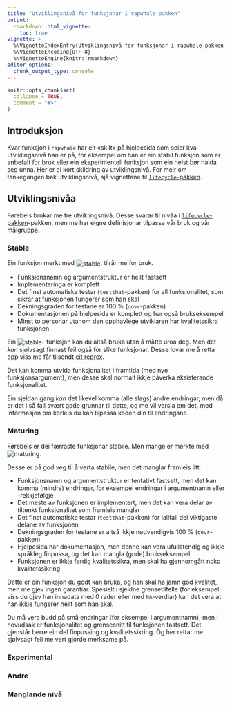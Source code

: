 ```yaml
---
title: "Utviklingsnivå for funksjonar i rapwhale-pakken"
output:
  rmarkdown::html_vignette:
    toc: true
vignette: >
  %\VignetteIndexEntry{Utviklingsnivå for funksjonar i rapwhale-pakken}
  %\VignetteEncoding{UTF-8}
  %\VignetteEngine{knitr::rmarkdown}
editor_options: 
  chunk_output_type: console
---
```


```r
knitr::opts_chunk$set(
  collapse = TRUE,
  comment = "#>"
)
```

## Introduksjon

Kvar funksjon i `rapwhale` har eit «skilt» på hjelpesida
som seier kva utviklingsnivå han er på,
for eksempel om han er ein stabil funksjon som er anbefalt for bruk
eller ein eksperimentell funksjon som ein helst bør halda seg unna.
Her er ei kort skildring av utviklingsnivå.
For meir om tankegangen bak utviklingsnivå,
sjå vignettane til
[`lifecycle`-pakken](https://cran.r-project.org/package=lifecycle).

## Utviklingsnivåa

Førebels brukar me tre utviklingsnivå.
Desse svarar til nivåa i
[`lifecycle`-pakken](https://cran.r-project.org/package=lifecycle)-pakken,
men me har eigne definisjonar tilpassa vår bruk og vår målgruppe.

### Stable

Ein funksjon merkt med ![stable](../man/figures/lifecycle-stable.svg){style="vertical-align:middle"},
tilrår me for bruk.

- Funksjonsnamn og argumentstruktur er heilt fastsett
- Implementeringa er komplett
- Det finst automatiske testar (`testthat`-pakken) for all funksjonalitet,
  som sikrar at funksjonen fungerer som han skal
- Dekningsgraden for testane er 100 % (`covr`-pakken)
- Dokumentasjonen på hjelpesida er komplett og har også brukseksempel
- Minst to personar utanom den opphavlege utviklaren
  har kvalitetssikra funksjonen

Ein ![stable](../man/figures/lifecycle-stable.svg){style="vertical-align:middle"}-
funksjon kan du altså bruka
utan å måtte uroa deg.
Men det *kan* sjølvsagt finnast feil også for slike funksjonar.
Desse lovar me å retta opp viss me får tilsendt
[eit reprex](https://www.tidyverse.org/help/).

Det kan komma utvida funksjonalitet i framtida (med nye funksjonsargument),
men desse skal normalt ikkje påverka eksisterande funksjonalitet.

Ein sjeldan gang *kan* det likevel komma (alle slags) andre endringar,
men då er det i så fall svært gode grunnar til dette,
og me vil varsla om det,
med informasjon om korleis du kan tilpassa koden din til endringane.


### Maturing

Førebels er dei færraste funksjonar stabile.
Men mange er merkte med
![maturing](../man/figures/lifecycle-maturing.svg){style="vertical-align:middle"}.

Desse er på god veg til å verta stabile,
men det manglar framleis litt.

- Funksjonsnamn og argumentstruktur er tentativt fastsett,
  men det kan komma (mindre) endringar,
  for eksempel endringar i argumentnamn eller -rekkjefølgje
- Det meste av funksjonen er implementert,
  men det kan vera delar av tiltenkt funksjonalitet som framleis manglar
- Det finst automatiske testar (`testthat`-pakken)
  for iallfall dei viktigaste delane av funksjonen
- Dekningsgraden for testane er altså ikkje nødvendigvis 100 % (`covr`-pakken)
- Hjelpesida har dokumentasjon,
  men denne kan vera ufullstendig og ikkje språkleg finpussa,
  og det kan mangla (gode) brukseksempel
- Funksjonen er ikkje ferdig kvalitetssikra,
  men skal ha gjennomgått noko kvalitetssikring

Dette er ein funksjon du godt kan bruka,
og han skal ha jamn god kvalitet,
men me gjev ingen garantiar.
Spesielt i sjeldne grensetilfelle
(for eksempel viss du gjev han innadata med 0 rader eller med `NA`-verdiar)
kan det vera at han ikkje fungerer heilt som han skal.

Du må vera budd på små endringar (for eksempel i argumentnamn),
men i hovudsak er funksjonalitet og grensesnitt til funksjonen fastsett.
Det gjenstår berre ein del finpussing og kvalitetssikring.
Òg her rettar me sjølvsagt feil me vert gjorde merksame på.


### Experimental

### Andre

### Manglande nivå
